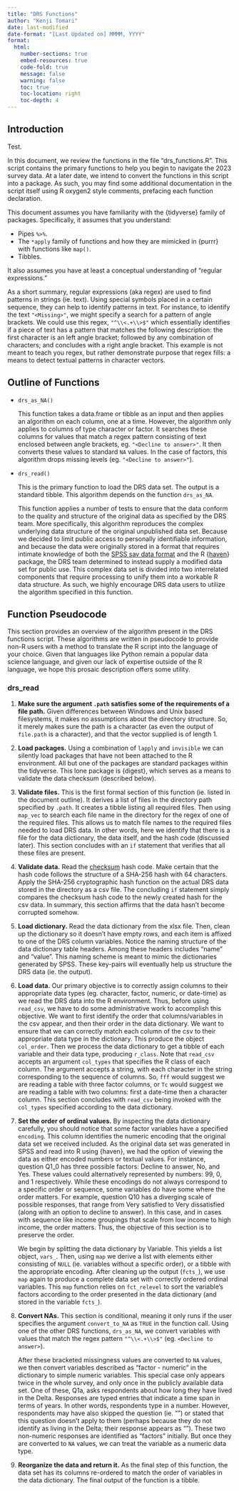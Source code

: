 ```yaml
---
title: "DRS Functions"
author: "Kenji Tomari"
date: last-modified
date-format: "[Last Updated on] MMMM, YYYY"
format: 
  html:
    number-sections: true
    embed-resources: true
    code-fold: true
    message: false
    warning: false
    toc: true
    toc-location: right
    toc-depth: 4
---
```


## Introduction {#sec-introduction}

Test.

In this document, we review the functions in the file "drs_functions.R". This script contains the primary functions to help you begin to navigate the 2023 survey data. At a later date, we intend to convert the functions in this script into a package. As such, you may find some additional documentation in the script itself using R oxygen2 style comments, prefacing each function declaration.

This document assumes you have familiarity with the {tidyverse} family of packages. Specifically, it assumes that you understand:

-   Pipes `%>%`.
-   The `*apply` family of functions and how they are mimicked in {purrr} with functions like `map()`.
-   Tibbles.

It also assumes you have at least a conceptual understanding of "regular expressions."

::: {.callout-tip title="Regular Expressions"}
As a short summary, regular expressions (aka regex) are used to find patterns in strings (ie. text). Using special symbols placed in a certain sequence, they can help to identify patterns in text. For instance, to identify the text `"<Missing>"`, we might specify a search for a pattern of angle brackets. We could use this regex, `"^\\<.+\\>$"` which essentially identifies if a piece of text has a pattern that matches the following description: the first character is an left angle bracket; followed by any combination of characters; and concludes with a right angle bracket. This example is not meant to teach you regex, but rather demonstrate purpose that regex fills: a means to detect textual patterns in character vectors.
:::

## Outline of Functions {#sec-outline}

* `drs_as_NA()`
    
    This function takes a data.frame or tibble as an input and then applies an algorithm on each column, one at a time. However, the algorithm only applies to columns of type character or factor. It searches these columns for values that match a regex pattern consisting of text enclosed between angle brackets, eg. `"<Decline to answer>"`. It then converts these values to standard `NA` values. In the case of factors, this algorithm drops missing levels (eg. `"<Decline to answer>"`).

* `drs_read()`

    This is the primary function to load the DRS data set. The output is a standard tibble. This algorithm depends on the function `drs_as_NA`.

    This function applies a number of tests to ensure that the data conform to the quality and structure of the original data as specified by the DRS team. More specifically, this algorithm reproduces the complex underlying data structure of the original unpublished data set. Because we decided to limit public access to personally identifiable information, and because the data were originally stored in a format that requires intimate knowledge of both the [SPSS sav data format](https://www.loc.gov/preservation/digital/formats/fdd/fdd000469.shtml) and the R {[haven](https://haven.tidyverse.org/)} package, the DRS team determined to instead supply a modified data set for public use. This complex data set is divided into two interrelated components that require processing to unify them into a workable R data structure. As such, we highly encourage DRS data users to utilize the algorithm specified in this function.

## Function Pseudocode {#sec-pseudocode}

This section provides an overview of the algorithm present in the DRS functions script. These algorithms are written in pseudocode to provide non-R users with a method to translate the R script into the language of your choice. Given that languages like Python remain a popular data science language, and given our lack of expertise outside of the R language, we hope this prosaic description offers some utility.

### drs_read {#sec-pseudocode-drs_read}

1.  **Make sure the argument `.path` satisfies some of the requirements of a file path.** Given differences between Windows and Unix based filesystems, it makes no assumptions about the directory structure. So, it merely makes sure the path is a character (as even the output of `file.path` is a character), and that the vector supplied is of length 1.

2.  **Load packages.** Using a combination of `lapply` and `invisible` we can silently load packages that have not been attached to the R environment. All but one of the packages are standard packages within the tidyverse. This lone package is {digest}, which serves as a means to validate the data checksum (described below).

3.  **Validate files.** This is the first formal section of this function (ie. listed in the document outline). It derives a list of files in the directory path specified by `.path`. It creates a tibble listing all required files. Then using `map_vec` to search each file name in the directory for the regex of one of the required files. This allows us to match file names to the required files needed to load DRS data. In other words, here we identify that there is a file for the data dictionary, the data itself, and the hash code (discussed later). This section concludes with an `if` statement that verifies that all these files are present.

4.  **Validate data.** Read the [checksum](https://en.wikipedia.org/wiki/Checksum) hash code. Make certain that the hash code follows the structure of a SHA-256 hash with 64 characters. Apply the SHA-256 cryptographic hash function on the actual DRS data stored in the directory as a csv file. The concluding `if` statement simply compares the checksum hash code to the newly created hash for the csv data. In summary, this section affirms that the data hasn't become corrupted somehow.

5.  **Load dictionary.** Read the data dictionary from the xlsx file. Then, clean up the dictionary so it doesn't have empty rows, and each item is affixed to one of the DRS column variables. Notice the naming structure of the data dictionary table headers. Among these headers includes "name" and "value". This naming scheme is meant to mimic the dictionaries generated by SPSS. These key-pairs will eventually help us structure the DRS data (ie. the output).

6.  **Load data.** Our primary objective is to correctly assign columns to their appropriate data types (eg. character, factor, numeric, or date-time) as we read the DRS data into the R environment. Thus, before using `read_csv`, we have to do some administrative work to accomplish this objective. We want to first identify the order that columns/variables in the csv appear, and then their order in the data dictionary. We want to ensure that we can correctly match each column of the csv to their appropriate data type in the dictionary. This produce the object `col_order`. Then we process the data dictionary to get a tibble of each variable and their data type, producing `r_class`. Note that `read_csv` accepts an argument `col_types` that specifies the R class of each column. The argument accepts a string, with each character in the string corresponding to the sequence of columns. So, `fff` would suggest we are reading a table with three factor columns, or `Tc` would suggest we are reading a table with two columns: first a date-time then a character column. This section concludes with `read_csv` being invoked with the `col_types` specified according to the data dictionary.

7.  **Set the order of ordinal values.** By inspecting the data dictionary carefully, you should notice that some factor variables have a specified `encoding`. This column identifies the numeric encoding that the original data set we received included. As the original data set was generated in SPSS and read into R using {haven}, we had the option of viewing the data as either encoded numbers or textual values. For instance, question Q1_0 has three possible factors: Decline to answer, No, and Yes. These values could alternatively represented by numbers: 99, 0, and 1 respectively. While these encodings do not always correspond to a specific order or sequence, some variables do have some where the order matters. For example, question Q10 has a diverging scale of possible responses, that range from Very satisfied to Very dissatisfied (along with an option to decline to answer). In this case, and in cases with sequence like income groupings that scale from low income to high income, the order matters. Thus, the objective of this section is to preserve the order.

    We begin by splitting the data dictionary by Variable. This yields a list object, `vars_`. Then, using `map` we derive a list with elements either consisting of `NULL` (ie. variables without a specific order), or a tibble with the appropriate encoding. After cleaning up the output (`fcts_`), we use `map` again to produce a complete data set with correctly ordered ordinal variables. This `map` function relies on `fct_relevel` to sort the variable's factors according to the order presented in the data dictionary (and stored in the variable `fcts_`).

8.  **Convert NAs.** This section is conditional, meaning it only runs if the user specifies the argument `convert_to_NA` as `TRUE` in the function call. Using one of the other DRS functions, `drs_as_NA`, we convert variables with values that match the regex pattern `"^\\<.+\\>$"` (eg. `<Decline to answer>`).

    After these bracketed missingness values are converted to `NA` values, we then convert variables described as "factor - numeric" in the dictionary to simple numeric variables. This special case only appears twice in the whole survey, and only once in the publicly available data set. One of these, Q1a, asks respondents about how long they have lived in the Delta. Responses are typed entries that indicate a time span in terms of years. In other words, respondents type in a number. However, respondents may have also skipped the question (ie. "<Declined to answer>") or stated that this question doesn't apply to them (perhaps because they do not identify as living in the Delta; their response appears as "<Not applicable>"). These two non-numeric responses are identified as "factors" initially. But once they are converted to `NA` values, we can treat the variable as a numeric data type.

9.  **Reorganize the data and return it.** As the final step of this function, the data set has its columns re-ordered to match the order of variables in the data dictionary. The final output of the function is a tibble.
